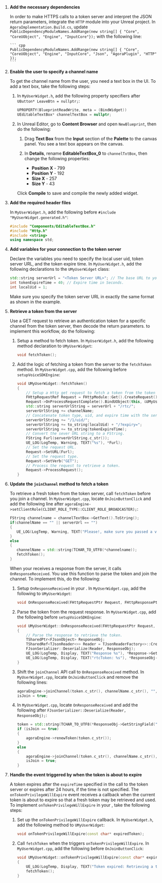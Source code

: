 <PlatformWrapper platform="unreal">

1.  **Add the necessary dependencies**

    In order to make HTTPS calls to a token server and interpret the JSON return parameters, integrate the `HTTP` module into your Unreal project. In `AgoraImplementation.Build.cs`, update `PublicDependencyModuleNames.AddRange(new string[] { "Core", "CoreUObject", "Engine", "InputCore"});` with the following line:

        ``` cpp
		PublicDependencyModuleNames.AddRange(new string[] { "Core", "CoreUObject", "Engine", "InputCore", "Json", "AgoraPlugin", "HTTP" });
        ```

3.  **Enable the user to specify a channel name**
    
    To get the channel name from the user, you need a text box in the UI. To add a text box, take the following steps:

    1. In `MyUserWidget.h`, add the following property specifiers after `UButton* LeaveBtn = nullptr;`:

        ``` cpp
        UPROPERTY(BlueprintReadWrite, meta = (BindWidget))
		UEditableTextBox* channelTextBox = nullptr;
        ```

    2. In Unreal Editor, go to **Content Browser** and open `NewBlueprint`, then do the following:

        1. Drag **Text Box** from the **Input** section of the **Palette** to the canvas panel. You see a text box appears on the canvas.

        1. In **Details**, rename **EditableTextBox_0** to `channelTxtBox`, then change the following properties:

            * **Position X** - 799
            * **Position Y** - 192
            * **Size X** - 257
            * **Size Y** - 43

        Click **Compile** to save and compile the newly added widget.

4.  **Add the required header files**

    In `MyUserWidget.h`, add the following before `#include "MyUserWidget.generated.h"`:

    ``` cpp
    #include "Components/EditableTextBox.h"
    #include "Http.h"
    #include <string>
    using namespace std;
    ```

5.  **Add variables for your connection to the token server**

    Declare the variables you need to specify the local user uid, token server URL, and the token expire time. In `MyUserWidget.h`, add the following declarations to the `UMyUserWidget` class:

    ``` cpp
    std::string serverUrl = "<Token Server URL>"; // The base URL to your token server, for example, "https://agora-token-service-production-92ff.up.railway.app".
    int tokenExpireTime = 40; // Expire time in Seconds.
    int localUid = 1;
    ```

    Make sure you specify the token server URL in exactly the same format as shown in the example.

7.  **Retrieve a token from the server**

    Use a GET request to retrieve an authentication token for a specific channel from the token server, then decode the return parameters. to implement this workflow, do the following:


    1. Setup a method to fetch token. In `MyUserWidget.h`, add the following method declaration to `UMyUserWidget`:

        ```cpp
       	void fetchToken();
        ```

    2. Add the logic of fetching a token from the server to the `fetchToken` method. In `MyUserWidget.cpp`, add the following before `setupVoiceSDKEngine`:

        ```cpp
        void UMyUserWidget::fetchToken()
        {
            // Setup a Http get request to fetch a token from the token server.
            FHttpRequestRef Request = FHttpModule::Get().CreateRequest();
            Request->OnProcessRequestComplete().BindUObject(this, &UMyUserWidget::OnResponseReceived);
            std::string serverUrlString = serverUrl + "/rtc/";
            serverUrlString += channelName;
            // Concatenate token type, uid, and expire time with the server URL string.
            serverUrlString += "/1/uid/";
            serverUrlString += to_string(localUid) + "/?expiry=";
            serverUrlString += to_string(tokenExpireTime);
            // Convert the sever URL string to a FString.
            FString Furl(serverUrlString.c_str());
            UE_LOG(LogTemp, Warning, TEXT("%s"), *Furl);
            // Set the request URL.
            Request->SetURL(Furl);
            // Set the request type.
            Request->SetVerb("GET");
            // Process the request to retrieve a token.
            Request->ProcessRequest();
        }
        ```

8.  **Update the `joinChannel` method to fetch a token**
    
    To retrieve a fresh token from the token server, call `fetchToken` before you join a channel. In `MyUserWidget.cpp`, locate `OnJoinButtonClick` and add the following line after `agoraEngine->setClientRole(CLIENT_ROLE_TYPE::CLIENT_ROLE_BROADCASTER);`:
 
     ``` cpp
    FString channelname = channelTextBox->GetText().ToString();
    if(channelName == "" || serverUrl == "")
    {
        UE_LOG(LogTemp, Warning, TEXT("Please!, make sure you passed a valid server url and channel name"));
    }
    else
    {
        channelName = std::string(TCHAR_TO_UTF8(*channelname));
        fetchToken();
    }     
    ```
    When your <Vpl k = "CLIENT"/> receives a response from the server, it calls `OnResponseReceived`. You use this function to parse the token and join the channel. To implement this, do the following:

    1. Setup `OnResponseReceived` in your <Vpl k = "CLIENT"/>. In `MyUserWidget.cpp`, add the following to `UMyUserWidget`:

        ```cpp
        void OnResponseReceived(FHttpRequestPtr Request, FHttpResponsePtr Response, bool bConnectedSuccessfully);
        ```
    2. Parse the token from the request response. In `MyUserWidget.cpp`, add the following before `setupVoiceSDKEngine`:

        ```cpp
        void UMyUserWidget::OnResponseReceived(FHttpRequestPtr Request, FHttpResponsePtr Response, bool bConnectedSuccessfully)
        {
            // Parse the response to retrieve the token.
            TSharedPtr<FJsonObject> ResponseObj;
            TSharedRef<TJsonReader<>> Reader = TJsonReaderFactory<>::Create(Response->GetContentAsString());
            FJsonSerializer::Deserialize(Reader, ResponseObj);
            UE_LOG(LogTemp, Display, TEXT("Response %s"), *Response->GetContentAsString());
            UE_LOG(LogTemp, Display, TEXT("rtcToken: %s"), *ResponseObj->GetStringField("rtcToken"));
        }
        ```

    3. Shift the `joinChannel` API call to `OnResponseReceived` method. In `MyUserWidget.cpp`, locate `OnJoinButtonClick` and remove the following lines:

        ```cpp
        agoraEngine->joinChannel(token.c_str(), channelName.c_str(), "", 0);
        isJoin = true;
        ```

    3. In `MyUserWidget.cpp`, locate `OnResponseReceived` and add the following after `FJsonSerializer::Deserialize(Reader, ResponseObj);`:

        ```cpp
        token = std::string(TCHAR_TO_UTF8(*ResponseObj->GetStringField("rtcToken")));
        if (isJoin == true)
        {
            agoraEngine->renewToken(token.c_str());
        }
        else
        {
            agoraEngine->joinChannel(token.c_str(), channelName.c_str(), "", localUid);
            isJoin = true;
        }
        ```
9.  **Handle the event triggered by <Vg k="AGORA_BACKEND" /> when the token is about to expire**

    A token expires after the `expireTime` specified in the call to the token server or expires after 24 hours, if the time is not specified. The `onTokenPrivilegeWillExpire` event receives a callback when the current token is about to expire so that a fresh token may be retrieved and used. To implement `onTokenPrivilegeWillExpire` in your <Vpl k = "CLIENT"/>, take the following steps:

    1. Set up the `onTokenPrivilegeWillExpire` callback. In `MyUserWidget.h`, add the following method to `UMyUserWidget`:
       
       ```cpp
       void onTokenPrivilegeWillExpire(const char* expiredToken);
       ```

    2. Call `fetchToken` when the <Vg k = "VSDK"/> triggers `onTokenPrivilegeWillExpire`. In `MyUserWidget.cpp`, add the following before `OnJoinButtonClick`:

        ```cpp
        void UMyUserWidget::onTokenPrivilegeWillExpire(const char* expiredToken)
        {
            UE_LOG(LogTemp, Display, TEXT("Token expired: Retrieving a token from the server...."));
            fetchToken();
        }
       ```
    
</PlatformWrapper>
